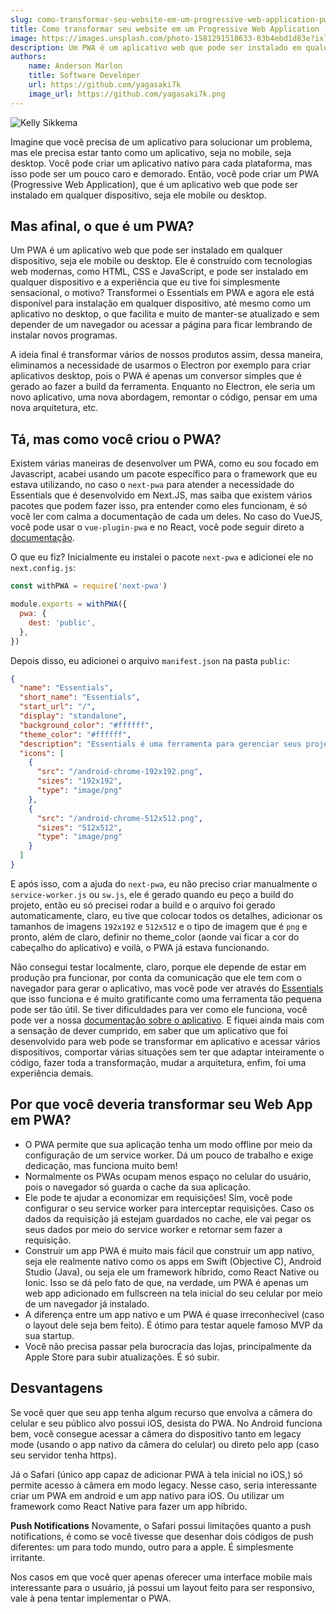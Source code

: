 ```yaml
---
slug: como-transformar-seu-website-em-um-progressive-web-application-pwa
title: Como transformar seu website em um Progressive Web Application (PWA)
image: https://images.unsplash.com/photo-1581291518633-83b4ebd1d83e?ixlib=rb-4.0.3&ixid=MnwxMjA3fDB8MHxwaG90by1wYWdlfHx8fGVufDB8fHx8&auto=format&fit=crop&w=870&q=80
description: Um PWA é um aplicativo web que pode ser instalado em qualquer dispositivo, seja ele mobile ou desktop. Ele é construído com tecnologias web modernas, como HTML, CSS e JavaScript, e pode ser instalado em qualquer dispositivo e a experiência que eu tive foi simplesmente sensacional
authors:
    name: Anderson Marlon
    title: Software Developer
    url: https://github.com/yagasaki7k
    image_url: https://github.com/yagasaki7k.png
---
```


![](https://images.unsplash.com/photo-1581291518633-83b4ebd1d83e?ixlib=rb-4.0.3&ixid=MnwxMjA3fDB8MHxwaG90by1wYWdlfHx8fGVufDB8fHx8&auto=format&fit=crop&w=870&q=80 "Kelly Sikkema")

Imagine que você precisa de um aplicativo para solucionar um problema, mas ele precisa estar tanto como um aplicativo, seja
no mobile, seja desktop. Você pode criar um aplicativo nativo para cada plataforma, mas isso pode ser um pouco caro e
demorado. Então, você pode criar um PWA (Progressive Web Application), que é um aplicativo web que pode ser instalado em
qualquer dispositivo, seja ele mobile ou desktop.

## Mas afinal, o que é um PWA?

Um PWA é um aplicativo web que pode ser instalado em qualquer dispositivo, seja ele mobile ou desktop. Ele é construído com
tecnologias web modernas, como HTML, CSS e JavaScript, e pode ser instalado em qualquer dispositivo e a experiência que eu
tive foi simplesmente sensacional, o motivo? Transformei o Essentials em PWA e agora ele está disponível para instalação em
qualquer dispositivo, até mesmo como um aplicativo no desktop, o que facilita e muito de manter-se atualizado e sem depender
de um navegador ou acessar a página para ficar lembrando de instalar novos programas.

A ideia final é transformar vários de nossos produtos assim, dessa maneira, eliminamos a necessidade de usarmos o Electron
por exemplo para criar aplicativos desktop, pois o PWA é apenas um conversor simples que é gerado ao fazer a build da
ferramenta. Enquanto no Electron, ele seria um novo aplicativo, uma nova abordagem, remontar o código, pensar em uma nova
arquitetura, etc.

## Tá, mas como você criou o PWA?

Existem várias maneiras de desenvolver um PWA, como eu sou focado em Javascript, acabei usando um pacote específico para o
framework que eu estava utilizando, no caso o `next-pwa` para atender a necessidade do Essentials que é desenvolvido em
Next.JS, mas saiba que existem vários pacotes que podem fazer isso, pra entender como eles funcionam, é só você ler com calma
a documentação de cada um deles. No caso do VueJS, você pode usar o `vue-plugin-pwa` e no React, você pode seguir direto a
[documentação](https://create-react-app.dev/docs/making-a-progressive-web-app?ref=yagasaki.dev/blog).

O que eu fiz? Inicialmente eu instalei o pacote `next-pwa` e adicionei ele no `next.config.js`:

```js
const withPWA = require('next-pwa')

module.exports = withPWA({
  pwa: {
    dest: 'public',
  },
})
```

Depois disso, eu adicionei o arquivo `manifest.json` na pasta `public`:

```json
{
  "name": "Essentials",
  "short_name": "Essentials",
  "start_url": "/",
  "display": "standalone",
  "background_color": "#ffffff",
  "theme_color": "#ffffff",
  "description": "Essentials é uma ferramenta para gerenciar seus projetos de forma simples e rápida.",
  "icons": [
    {
      "src": "/android-chrome-192x192.png",
      "sizes": "192x192",
      "type": "image/png"
    },
    {
      "src": "/android-chrome-512x512.png",
      "sizes": "512x512",
      "type": "image/png"
    }
  ]
}
```

E após isso, com a ajuda do `next-pwa`, eu não preciso criar manualmente o `service-worker.js` ou `sw.js`, ele é gerado
quando eu peço a build do projeto, então eu só precisei rodar a build e o arquivo foi gerado automaticamente, claro, eu tive
que colocar todos os detalhes, adicionar os tamanhos de imagens `192x192` e `512x512` e o tipo de imagem que é `png` e
pronto, além de claro, definir no theme_color (aonde vai ficar a cor do cabeçalho do aplicativo) e voilà, o PWA já estava
funcionando.

Não consegui testar localmente, claro, porque ele depende de estar em produção pra funcionar, por conta da comunicação que
ele tem com o navegador para gerar o aplicativo, mas você pode ver através do [Essentials](https://webessentials.com.br?ref=yagasaki.dev/blog) que isso funciona e é muito
gratificante como uma ferramenta tão pequena pode ser tão útil. Se tiver dificuldades para ver como ele funciona, você pode ver a nossa [documentação sobre o aplicativo](https://webessentials.com.br/download?ref=yagasaki.dev/blog). E fiquei ainda mais com a sensação de dever cumprido, em saber que um aplicativo que foi desenvolvido
para web pode se transformar em aplicativo e acessar vários dispositivos, comportar várias situações sem ter que adaptar inteiramente o código, fazer toda a transformação, mudar a arquitetura, enfim, foi uma experiência demais.

## Por que você deveria transformar seu Web App em PWA?
- O PWA permite que sua aplicação tenha um modo offline por meio da configuração de um service worker. Dá um pouco de trabalho e exige dedicação, mas funciona muito bem!
- Normalmente os PWAs ocupam menos espaço no celular do usuário, pois o navegador só guarda o cache da sua aplicação.
- Ele pode te ajudar a economizar em requisições! Sim, você pode configurar o seu service worker para interceptar requisições. Caso os dados da requisição já estejam guardados no cache, ele vai pegar os seus dados por meio do service worker e retornar sem fazer a requisição.
- Construir um app PWA é muito mais fácil que construir um app nativo, seja ele realmente nativo como os apps em Swift (Objective C), Android Studio (Java), ou seja ele um framework híbrido, como React Native ou Ionic. Isso se dá pelo fato de que, na verdade, um PWA é apenas um web app adicionado em fullscreen na tela inicial do seu celular por meio de um navegador já instalado.
- A diferença entre um app nativo e um PWA é quase irreconhecível (caso o layout dele seja bem feito). É ótimo para testar aquele famoso MVP da sua startup.
- Você não precisa passar pela burocracia das lojas, principalmente da Apple Store para subir atualizações. É só subir.

## Desvantagens

Se você quer que seu app tenha algum recurso que envolva a câmera do celular e seu público alvo possui iOS, desista do PWA. No Android funciona bem, você consegue acessar a câmera do dispositivo tanto em legacy mode (usando o app nativo da câmera do celular) ou direto pelo app (caso seu servidor tenha https).

Já o Safari (único app capaz de adicionar PWA à tela inicial no iOS,) só permite acesso à câmera em modo legacy. Nesse caso, seria interessante criar um PWA em android e um app nativo para iOS. Ou utilizar um framework como React Native para fazer um app híbrido.

**Push Notifications**
Novamente, o Safari possui limitações quanto a push notifications, é como se você tivesse que desenhar dois códigos de push diferentes: um para todo mundo, outro para a apple. É simplesmente irritante.

Nos casos em que você quer apenas oferecer uma interface mobile mais interessante para o usuário, já possui um layout feito para ser responsivo, vale à pena tentar implementar o PWA.